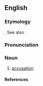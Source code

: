 ==English==

===Etymology===
{{etyl|fro}} {{term|acusement|lang=fro}}. See also {{term|accuse}}.

===Pronunciation===
{{rfp}}

===Noun===
{{en-noun}}

# {{obsolete}} [[accusation]] {{i|[[Chaucer]]}}

====References====
{{R:1913}}